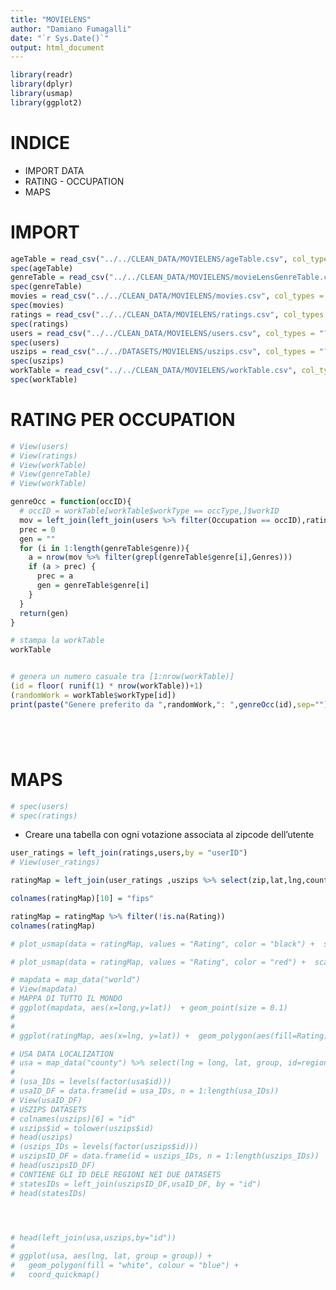 ```yaml
---
title: "MOVIELENS"
author: "Damiano Fumagalli"
date: "`r Sys.Date()`"
output: html_document
---
```


```r
library(readr)
library(dplyr)
library(usmap)
library(ggplot2)
```

# INDICE

-   IMPORT DATA
-   RATING - OCCUPATION
-   MAPS

# IMPORT

```r
ageTable = read_csv("../../CLEAN_DATA/MOVIELENS/ageTable.csv", col_types = "?")
spec(ageTable)
genreTable = read_csv("../../CLEAN_DATA/MOVIELENS/movieLensGenreTable.csv", col_types = "?")
spec(genreTable)
movies = read_csv("../../CLEAN_DATA/MOVIELENS/movies.csv", col_types = "?")
spec(movies)
ratings = read_csv("../../CLEAN_DATA/MOVIELENS/ratings.csv", col_types = "?")
spec(ratings)
users = read_csv("../../CLEAN_DATA/MOVIELENS/users.csv", col_types = "?")
spec(users)
uszips = read_csv("../../DATASETS/MOVIELENS/uszips.csv", col_types = "?") 
spec(uszips)
workTable = read_csv("../../CLEAN_DATA/MOVIELENS/workTable.csv", col_types = "?")
spec(workTable)
```

# RATING PER OCCUPATION

```r
# View(users)
# View(ratings)
# View(workTable)
# View(genreTable)
# View(workTable)

genreOcc = function(occID){
  # occID = workTable[workTable$workType == occType,]$workID
  mov = left_join(left_join(users %>% filter(Occupation == occID),ratings, by = "userID"),movies,by = "movieID")
  prec = 0
  gen = ""
  for (i in 1:length(genreTable$genre)){
    a = nrow(mov %>% filter(grepl(genreTable$genre[i],Genres)))
    if (a > prec) {
      prec = a
      gen = genreTable$genre[i]
    }
  }
  return(gen)
}

# stampa la workTable
workTable


# genera un numero casuale tra [1:nrow(workTable)]
(id = floor( runif(1) * nrow(workTable))+1)
(randomWork = workTable$workType[id])
print(paste("Genere preferito da ",randomWork,": ",genreOcc(id),sep=""))






```

# MAPS

```r
# spec(users)
# spec(ratings)
```

-   Creare una tabella con ogni votazione associata al zipcode dell'utente

```r
user_ratings = left_join(ratings,users,by = "userID")
# View(user_ratings)

ratingMap = left_join(user_ratings ,uszips %>% select(zip,lat,lng,county_fips),by = "zip")

colnames(ratingMap)[10] = "fips"


```

```r


ratingMap = ratingMap %>% filter(!is.na(Rating))
colnames(ratingMap)

# plot_usmap(data = ratingMap, values = "Rating", color = "black") +  scale_fill_continuous(low="white",high="red" ,name = "Ratings") +  theme(legend.position = "right")

# plot_usmap(data = ratingMap, values = "Rating", color = "red") +  scale_fill_continuous( low = "white", high = "red", name = "Rating", label = scales::comma ) + theme(legend.position = "right")

# mapdata = map_data("world")
# View(mapdata)
# MAPPA DI TUTTO IL MONDO
# ggplot(mapdata, aes(x=long,y=lat))  + geom_point(size = 0.1)
# 
# 
# ggplot(ratingMap, aes(x=lng, y=lat)) +  geom_polygon(aes(fill=Rating))


```

```r
# USA DATA LOCALIZATION
# usa = map_data("county") %>% select(lng = long, lat, group, id=region)
# 
# (usa_IDs = levels(factor(usa$id)))
# usaID_DF = data.frame(id = usa_IDs, n = 1:length(usa_IDs))
# View(usaID_DF)
# USZIPS DATASETS
# colnames(uszips)[6] = "id"
# uszips$id = tolower(uszips$id)
# head(uszips)
# (uszips_IDs = levels(factor(uszips$id)))
# uszipsID_DF = data.frame(id = uszips_IDs, n = 1:length(uszips_IDs))
# head(uszipsID_DF)
# CONTIENE GLI ID DELE REGIONI NEI DUE DATASETS
# statesIDs = left_join(uszipsID_DF,usaID_DF, by = "id")
# head(statesIDs)




# head(left_join(usa,uszips,by="id"))
# 
# ggplot(usa, aes(lng, lat, group = group)) +
#   geom_polygon(fill = "white", colour = "blue") + 
#   coord_quickmap()
```
